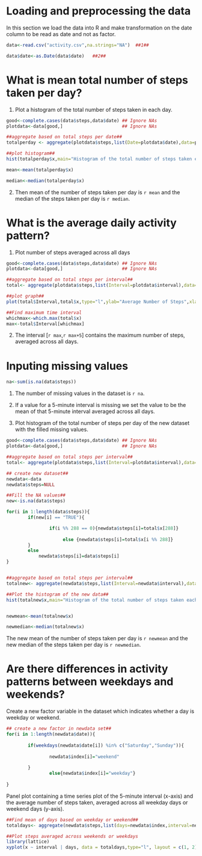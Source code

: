 Loading and preprocessing the data
========================================================

In this section we load the data into R and make transformation on the date column to be read as date and not as factor.

```r
data<-read.csv("activity.csv",na.strings="NA")  ##1##

data$date<-as.Date(data$date)   ##2##
```

What is mean total number of steps taken per day?
========================================================

1. Plot a histogram of the total number of steps taken in each day.

```r
good<-complete.cases(data$steps,data$date) ## Ignore NAs
plotdata<-data[good,]                      ## Ignore NAs

##aggregate based on total steps per date##
totalperday <- aggregate(plotdata$steps,list(Date=plotdata$date),data=plotdata,mean) 

##plot histogram##
hist(totalperday$x,main="Histogram of the total number of steps taken each day",xlab="Number of Steps",col="red")

mean<-mean(totalperday$x)  

median<-median(totalperday$x)
```

2. Then mean of the number of steps taken per day is `r mean` and the median of the steps
taken per day is `r median`.

What is the average daily activity pattern?
================================================

1. Plot number of steps averaged across all days
```r
good<-complete.cases(data$steps,data$date) ## Ignore NAs
plotdata<-data[good,]                      ## Ignore NAs

##aggregate based on total steps per interval##
total<- aggregate(plotdata$steps,list(Interval=plotdata$interval),data=plotdata,mean) 

##plot graph##
plot(total$Interval,total$x,type="l",ylab="Average Number of Steps",xlab="Time Interval")

##Find maximum time interval
whichmax<-which.max(total$x)
max<-total$Interval[whichmax]
```
2. The interval [`r max`,`r max+5`] contains the maximum number of steps, averaged across all days.

Inputing missing values
===============================

```r
na<-sum(is.na(data$steps))
```
1. The number of missing values in the dataset is `r na`.

2. If a value for a 5-minute interval is missing we set the value to be the mean of that 5-minute interval averaged across all days.

3. Plot histogram of the total number of steps per day of the new dataset with the filled missing values.


```r
good<-complete.cases(data$steps,data$date) ## Ignore NAs
plotdata<-data[good,]                      ## Ignore NAs

##aggregate based on total steps per interval##
total<- aggregate(plotdata$steps,list(Interval=plotdata$interval),data=plotdata,mean) 

## create new dataset##
newdata<-data
newdata$steps=NULL

##Fill the NA values##
new<-is.na(data$steps)

for(i in 1:length(data$steps)){
        if(new[i] == "TRUE"){

                if(i %% 288 == 0){newdata$steps[i]=total$x[288]}
                 
                     else {newdata$steps[i]=total$x[i %% 288]}    
        }
        else 
            newdata$steps[i]=data$steps[i]    
}


##aggregate based on total steps per interval##
totalnew<- aggregate(newdata$steps,list(Interval=newdata$interval),data=newdata,mean) 

##Plot the histogram of the new data##
hist(totalnew$x,main="Histogram of the total number of steps taken each day",xlab="Number of Steps",col="red")


newmean<-mean(totalnew$x)  

newmedian<-median(totalnew$x)
```

The new mean of the number of steps taken per day is `r newmean` and the new median of the steps taken per day is `r newmedian`.

 
Are there differences in activity patterns between weekdays and weekends?
=========================================================================

Create a new factor variable in the dataset which indicates whether a day is weekday or weekend.

```r
## create a new factor in newdata set##
for(i in 1:length(newdata$date)){
        
        if(weekdays(newdata$date[i]) %in% c("Saturday","Sunday")){
                
                newdata$index[i]="weekend"
                
        }
                else{newdata$index[i]="weekday"}
        
}
```
Panel plot containing a time series plot of the 5-minute interval (x-axis) and the average number of steps taken, averaged across all weekday days or weekend days (y-axis).

```r
##Find mean of days based on weekday or weekend##
totaldays<- aggregate(newdata$steps,list(days=newdata$index,interval=newdata$interval),data=newdata,mean) 

##Plot steps averaged across weekends or weekdays
library(lattice)
xyplot(x ~ interval | days, data = totaldays,type="l", layout = c(1, 2),xlab="Interval",ylab="Number of Steps")

```
